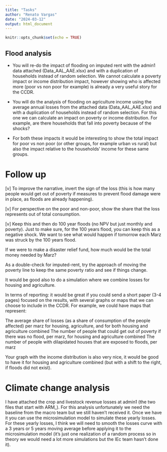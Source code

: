 ```yaml
---
title: "Tasks"
author: "Renato Vargas"
date: "2024-03-12"
output: html_document
---
```


```r
knitr::opts_chunk$set(echo = TRUE)
```

## Flood analysis

- You will re-do the impact of flooding on imputed rent with the admin1 data attached (Data_AAL_AAE.xlsx) and with a duplication of households instead of random selection. We cannot calculate a poverty impact or income distribution impact, however showing who is affected more (poor vs non poor for example) is already a very useful story for the CCDR.

- You will do the analysis of flooding on agriculture income using the average annual losses from the attached data (Data_AAL_AAE.xlsx) and with a duplication of households instead of random selection. For this one we can calculate an impact on poverty or income distribution. For example, are there households that fall into poverty because of the shocks?

- For both these impacts it would be interesting to show the total impact for poor vs non poor (or other groups, for example urban vs rural) but also the impact relative to the households’ income for these same groups.

# Follow up

[v] To improve the narrative, invert the sign of the loss (this is how many people would get out of poverty if measures to prevent flood damage were in place, as floods are already happening).

[v] For perspective on the poor and non-poor, show the share that the loss represents out of total consumption.

[v] Keep this and then do 100 year floods (no NPV but just monthly and poverty). Just to make sure, for the 100 years flood, you can keep this as a negative shock. We want to see what would happen if tomorrow each Marz was struck by the 100 years flood.
 
If we were to make a disaster relief fund, how much would be the total money needed by Marz?

As a double-check for imputed-rent, try the approach of moving the poverty line to keep the same poverty ratio and see if things change.


It would be good also to do a simulation where we combine losses for housing and agriculture.

In terms of reporting: it would be great if you could send a short paper (3-4 pages) focused on the results, with several graphs or maps that we can choose to include in the CCDR. For example, we could have maps that represent:

The average share of losses (as a share of consumption of the people affected) per marz for housing, agriculture, and for both housing and agriculture combined The number of people that could get out of poverty if there was no flood, per marz, for housing and agriculture combined The number of people with dilapidated houses that are exposed to floods, per marz

Your graph with the income distribution is also very nice, it would be good to have it for housing and agriculture combined (but with a shift to the right, if floods did not exist).

# Climate change analysis

I have attached the crop and livestock revenue losses at admin1 (the two files that start with ARM\_). For this analysis unfortunately we need the baseline from the macro team but we still haven’t received it. Once we have it you can use the microsimulation model to simulate these yearly losses. For these yearly losses, I think we will need to smooth the losses curve with a 3 years or 5 years moving average before applying it to the microsimulation model (it’s just one realization of a random process so in theory we would need a lot more simulations but the IEc team hasn’t done it).
